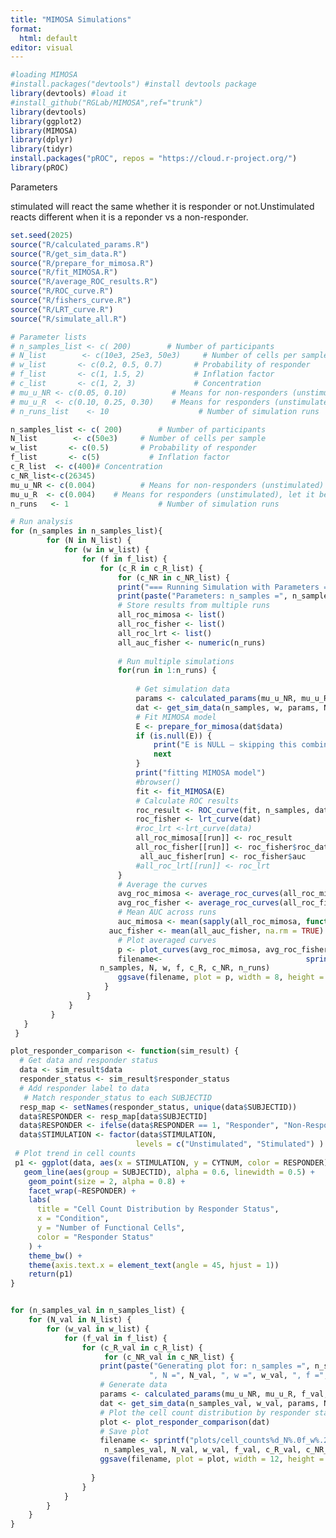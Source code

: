 ---
title: "MIMOSA Simulations"
format: 
  html: default
editor: visual
---

```{r,message=FALSE,warning=FALSE}
#loading MIMOSA
#install.packages("devtools") #install devtools package
library(devtools) #load it
#install_github("RGLab/MIMOSA",ref="trunk") 
library(devtools) 
library(ggplot2)
library(MIMOSA) 
library(dplyr)
library(tidyr)
install.packages("pROC", repos = "https://cloud.r-project.org/")
library(pROC)

```

Parameters

stimulated will react the same whether it is responder or not.Unstimulated reacts different when it is a reponder vs a non-responder.

```{r}
set.seed(2025)
source("R/calculated_params.R")
source("R/get_sim_data.R")
source("R/prepare_for_mimosa.R")
source("R/fit_MIMOSA.R")
source("R/average_ROC_results.R")
source("R/ROC_curve.R")
source("R/fishers_curve.R")
source("R/LRT_curve.R")
source("R/simulate_all.R")

```

```{r}
# Parameter lists
# n_samples_list <- c( 200)        # Number of participants
# N_list        <- c(10e3, 25e3, 50e3)     # Number of cells per sample
# w_list       <- c(0.2, 0.5, 0.7)       # Probability of responder
# f_list       <- c(1, 1.5, 2)           # Inflation factor
# c_list       <- c(1, 2, 3)             # Concentration
# mu_u_NR <- c(0.05, 0.10)          # Means for non-responders (unstimulated)
# mu_u_R  <- c(0.10, 0.25, 0.30)    # Means for responders (unstimulated)
# n_runs_list    <- 10                    # Number of simulation runs

n_samples_list <- c( 200)        # Number of participants
N_list        <- c(50e3)     # Number of cells per sample
w_list       <- c(0.5)       # Probability of responder
f_list       <- c(5)           # Inflation factor
c_R_list  <- c(400)# Concentration
c_NR_list<-c(26345)
mu_u_NR <- c(0.004)          # Means for non-responders (unstimulated)
mu_u_R  <- c(0.004)    # Means for responders (unstimulated), let it be the same
n_runs   <- 1                    # Number of simulation runs
```

```{r}
# Run analysis
for (n_samples in n_samples_list){
        for (N in N_list) {
            for (w in w_list) {
                for (f in f_list) {
                    for (c_R in c_R_list) {
                        for (c_NR in c_NR_list) {
                        print("=== Running Simulation with Parameters ===")
                        print(paste("Parameters: n_samples =", n_samples, ", N =", N, ", w =", w, ", f =", f, ", c_R =", c_R,", c_NR =", c_NR))
                        # Store results from multiple runs
                        all_roc_mimosa <- list()
                        all_roc_fisher <- list()
                        all_roc_lrt <- list()
                        all_auc_fisher <- numeric(n_runs) 
                        
                        # Run multiple simulations
                        for(run in 1:n_runs) {
                            
                            # Get simulation data
                            params <- calculated_params(mu_u_NR, mu_u_R, f, c_R, c_NR)
                            dat <- get_sim_data(n_samples, w, params, N )
                            # Fit MIMOSA model
                            E <- prepare_for_mimosa(dat$data)
                            if (is.null(E)) {
                                print("E is NULL – skipping this combination")
                                next
                            }
                            print("fitting MIMOSA model")
                            #browser()
                            fit <- fit_MIMOSA(E)
                            # Calculate ROC results
                            roc_result <- ROC_curve(fit, n_samples, dat)
                            roc_fisher <- lrt_curve(dat)
                            #roc_lrt <-lrt_curve(data)
                            all_roc_mimosa[[run]] <- roc_result
                            all_roc_fisher[[run]] <- roc_fisher$roc_data
                             all_auc_fisher[run] <- roc_fisher$auc
                            #all_roc_lrt[[run]] <- roc_lrt
                        }
                        # Average the curves
                        avg_roc_mimosa <- average_roc_curves(all_roc_mimosa)
                        avg_roc_fisher <- average_roc_curves(all_roc_fisher)
                        # Mean AUC across runs
                        auc_mimosa <- mean(sapply(all_roc_mimosa, function(x) x$auc), na.rm = TRUE)
                      auc_fisher <- mean(all_auc_fisher, na.rm = TRUE)
                        # Plot averaged curves
                        p <- plot_curves(avg_roc_mimosa, avg_roc_fisher, n_samples, auc_mimosa, auc_fisher)
                        filename<-                                sprintf("plots/ROC_avg_ns%d_N%.0f_w%.2f_f%.0f_cR%.0f_cNR%.0f_runs%d.png",
                    n_samples, N, w, f, c_R, c_NR, n_runs)
                        ggsave(filename, plot = p, width = 8, height = 6, dpi = 300)
                     }
                 }
             }
         }
   }
 }
```

```{r}

plot_responder_comparison <- function(sim_result) {
  # Get data and responder status
  data <- sim_result$data
  responder_status <- sim_result$responder_status
  # Add responder label to data
   # Match responder_status to each SUBJECTID
  resp_map <- setNames(responder_status, unique(data$SUBJECTID))
  data$RESPONDER <- resp_map[data$SUBJECTID]
  data$RESPONDER <- ifelse(data$RESPONDER == 1, "Responder", "Non-Responder")
  data$STIMULATION <- factor(data$STIMULATION,
                            levels = c("Unstimulated", "Stimulated") )
 # Plot trend in cell counts 
 p1 <- ggplot(data, aes(x = STIMULATION, y = CYTNUM, color = RESPONDER)) +
   geom_line(aes(group = SUBJECTID), alpha = 0.6, linewidth = 0.5) +
    geom_point(size = 2, alpha = 0.8) +
    facet_wrap(~RESPONDER) +
    labs(
      title = "Cell Count Distribution by Responder Status",
      x = "Condition",
      y = "Number of Functional Cells",
      color = "Responder Status"
    ) +
    theme_bw() +
    theme(axis.text.x = element_text(angle = 45, hjust = 1))
    return(p1)
}


for (n_samples_val in n_samples_list) {
    for (N_val in N_list) {
        for (w_val in w_list) {
            for (f_val in f_list) {
                for (c_R_val in c_R_list) {
                     for (c_NR_val in c_NR_list) {
                    print(paste("Generating plot for: n_samples =", n_samples_val, 
                               ", N =", N_val, ", w =", w_val, ", f =", f_val, ", c_R =", c_R_val, ", c_NR =", c_NR_val))                   
                    # Generate data
                    params <- calculated_params(mu_u_NR, mu_u_R, f_val, c_R_val,c_NR_val)
                    dat <- get_sim_data(n_samples_val, w_val, params, N_val)
                    # Plot the cell count distribution by responder status
                    plot <- plot_responder_comparison(dat)
                    # Save plot
                    filename <- sprintf("plots/cell_counts%d_N%.0f_w%.2f_f%.0f_cR%.0f_cNR%.0f.png", 
                     n_samples_val, N_val, w_val, f_val, c_R_val, c_NR_val)
                    ggsave(filename, plot = plot, width = 12, height = 6, dpi = 300)
                    
                  }           
                }
            }
        }
    }
}
```
